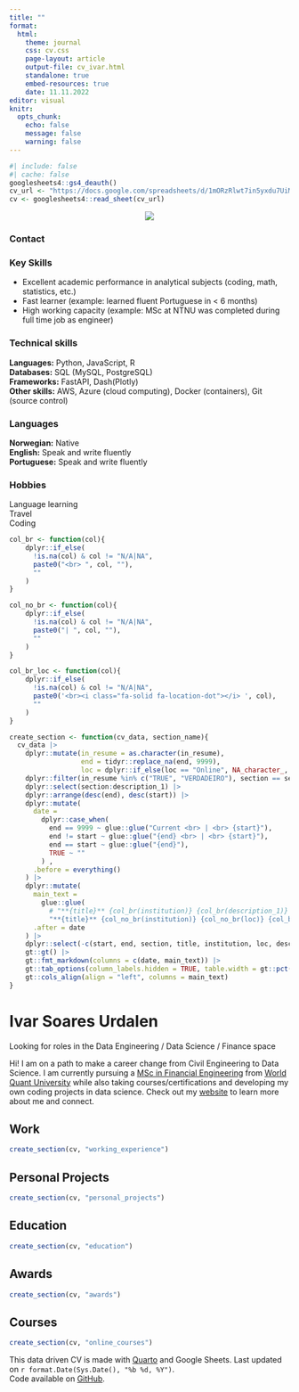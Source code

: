 ---
title: ""
format: 
  html:
    theme: journal
    css: cv.css
    page-layout: article
    output-file: cv_ivar.html
    standalone: true
    embed-resources: true
    date: 11.11.2022
editor: visual
knitr:
  opts_chunk: 
    echo: false
    message: false
    warning: false
---

```{r}
#| include: false
#| cache: false
googlesheets4::gs4_deauth()
cv_url <- "https://docs.google.com/spreadsheets/d/1mORzRlwt7in5yxdu7UiMhEDQQJQWvuXeqcFjh_dP0Qo/edit?usp=sharing"
cv <- googlesheets4::read_sheet(cv_url)
```

<!-- Sidebar -->

<!-- :::: columns -->
<!-- ::: {.column .aside width="25%"} -->
<!-- ::: {.column-margin} -->
::: {.grid}

::: {.g-col-4}
<center>[![](profile_160.jpg)](https://www.ivarurdalen.com)</center>

</a>

### Contact
<!-- <center> -->
<span style="font-size: 1.5em;"> <a href='https://ivarurdalen.github.io' target='_blank'><i class="fa fa-home"></i></a> <a href='https://github.com/ivarurdalen' target='_blank'><i class="fa-brands fa-github"></i></a> <a href='mailto:ivar.urdalen@gmail.com'><i class="fa fa-envelope"></i></a> <a href='https://www.linkedin.com/in/ivarurdalen/' target='_blank'><i class="fa-brands fa-linkedin"></i></a>
<!-- </center> -->
</span>

<!-- ### Teaching -->

<!-- <i class="fas fa-chalkboard-teacher"></i> [`tidyverse` certified trainer by RStudio](https://education.rstudio.com/trainers/people/milz+beatriz/). <br> <i class="fas fa-chalkboard-teacher"></i> [The Carpentries instructor](https://carpentries.org/). -->


### Key Skills
- Excellent academic performance in analytical subjects (coding, math, statistics, etc.)  
- Fast learner (example: learned fluent Portuguese in < 6 months)  
- High working capacity (example: MSc at NTNU was completed during full time job as engineer)  



<!-- <i class="fa-brands fa-python"></i> `Python` <br> <i class="fa-solid fa-database" aria-hidden="true"></i> `MySQL / PostgreSQL` <br> <i class="fa-solid fa-cloud"></i> `Cloud computing` <br> <i class="fa-brands fa-github"></i> `Git` <i class="fab fa-r-project"></i> `R` <br> <i class="fa fa-area-chart" aria-hidden="true"></i> `tidyverse` <br> <i class="fab fa-markdown"></i> `RMarkdown / Quarto` <br> <i class="fas fa-code-branch"></i> `Git` <br> <i class="fab fa-github"></i> `GitHub` <br> <i class="fab fa-markdown"></i> `Markdown` <br> <i class="fab fa-html5"></i> `HTML` <br> <i class="fab fa-css3-alt"></i> `CSS` <br> -->
### Technical skills

<!-- Here is a list of technologies I am proficient in to apply in projects.
However, I believe that a developer should always be ready to pick up new skills and learn new technology. -->

**Languages:** <i class="fa-brands fa-python"></i> Python, <i class="fa-brands fa-square-js"></i> JavaScript, <i class="fa-brands fa-r-project"></i> R  
**Databases:** <i class="fa-solid fa-database" aria-hidden="true"></i> SQL (MySQL, PostgreSQL)  
**Frameworks:** FastAPI, Dash(Plotly)  
**Other skills:** <i class="fa-solid fa-cloud"></i> AWS, Azure (cloud computing), <i class="fa-brands fa-docker"></i> Docker (containers), <i class="fa-brands fa-github"></i> Git (source control)

### Languages

**Norwegian:** Native <br> **English:** Speak and write fluently <br> **Portuguese:** Speak and write fluently

### Hobbies

<i class="fa-solid fa-language"></i> Language learning  
<i class="fa-solid fa-earth-americas"></i> Travel  
<i class="fa-solid fa-code"></i> Coding  

<!-- ### Awards -->

<!-- <i class="far fa-star"></i> [](https://www.rstudio.com/conference/) - Diversity Scholarship. -->

<!-- <i class="far fa-star"></i> [FAPESP](https://fapesp.br/). Doctorate Scholarship - 2019-2021. -->

<!-- <i class="far fa-star"></i> [useR! 2019](https://user2019.r-project.org/) - Diversity Scholarship. -->

<!-- <i class="far fa-star"></i> [LatinR 2019](https://latin-r.com/) - Diversity Scholarship. -->

<!-- ### Software review -->

<!-- <i class="fas fa-box-open"></i> [R OpenSci](https://ropensci.org/): [reviews available here](https://github.com/beatrizmilz/ropensci_reviews#ropensci-reviews). -->

<!-- ### Software -->

<!-- <i class="fas fa-box-open"></i> [Package {dados} - Available on CRAN](https://cienciadedatos.github.io/dados/) - Co-Author. -->

<!-- <br> -->

<!-- <i class="fas fa-box-open"></i> [Package {mananciais}](https://beatrizmilz.github.io/mananciais/) - Author, maintainer. -->

:::

<!-- ::: {.column width="5%"} -->
<!-- ::: -->

<!-- ::: {.column width="70%"} -->
::: {.g-col-8}
<!-- ::: {.column-body} -->
<!-- Functions -->

```{r}
col_br <- function(col){
    dplyr::if_else(
      !is.na(col) & col != "N/A|NA", 
      paste0("<br> ", col, ""),
      ""
    )
}

col_no_br <- function(col){
    dplyr::if_else(
      !is.na(col) & col != "N/A|NA", 
      paste0("| ", col, ""),
      ""
    )
}

col_br_loc <- function(col){
    dplyr::if_else(
      !is.na(col) & col != "N/A|NA", 
      paste0('<br><i class="fa-solid fa-location-dot"></i> ', col),
      ""
    )
}

create_section <- function(cv_data, section_name){
  cv_data |>
    dplyr::mutate(in_resume = as.character(in_resume),
                  end = tidyr::replace_na(end, 9999),
                  loc = dplyr::if_else(loc == "Online", NA_character_, loc)) |>
    dplyr::filter(in_resume %in% c("TRUE", "VERDADEIRO"), section == section_name) |>
    dplyr::select(section:description_1) |>
    dplyr::arrange(desc(end), desc(start)) |>
    dplyr::mutate(
      date =
        dplyr::case_when(
          end == 9999 ~ glue::glue("Current <br> | <br> {start}"),
          end != start ~ glue::glue("{end} <br> | <br> {start}"),
          end == start ~ glue::glue("{end}"),
          TRUE ~ ""
        ) ,
      .before = everything()
    ) |>
    dplyr::mutate(
      main_text =
        glue::glue(
          # "**{title}** {col_br(institution)} {col_br(description_1)} {col_br_key(key_achievements)} {col_br_loc(loc)}"),
          "**{title}** {col_no_br(institution)} {col_no_br(loc)} {col_br(description_1)}"),
      .after = date
    ) |>
    dplyr::select(-c(start, end, section, title, institution, loc, description_1)) |>
    gt::gt() |>
    gt::fmt_markdown(columns = c(date, main_text)) |> 
    gt::tab_options(column_labels.hidden = TRUE, table.width = gt::pct(100)) |> 
    gt::cols_align(align = "left", columns = main_text)
}
```

<!-- Main content -->

# Ivar Soares Urdalen
Looking for roles in the Data Engineering / Data Science / Finance space  
  
Hi! I am on a path to make a career change from Civil Engineering to Data Science. I am currently pursuing a [MSc in Financial Engineering](https://www.wqu.edu/programs/mscfe/) from [World Quant University](https://www.wqu.edu/) while also taking courses/certifications and developing my own coding projects in data science. Check out my [website](https://ivarurdalen.github.io) to learn more about me and connect.



## <i class="fa-solid fa-suitcase"></i> Work

```{r}
create_section(cv, "working_experience")
```

:::
::: {.g-col-12}

## <i class="fa-solid fa-code"></i> Personal Projects
```{r}
create_section(cv, "personal_projects")
```
<!-- [See website for additional projects.](https://ivarurdalen.github.io/site/portfolio) -->

## <i class="fa-solid fa-graduation-cap"></i> Education

```{r}
create_section(cv, "education")
```

## <i class="fa-solid fa-award"></i> Awards

```{r}
create_section(cv, "awards")
```

## <i class="fa-solid fa-chalkboard-user"></i> Courses

```{r}
create_section(cv, "online_courses")
```


<!-- ## <i class="fa-solid fa-person-chalkboard"></i> Selected teaching experience -->

<!-- ```{r} -->

<!-- create_section(cv, "teaching_experience") -->

<!-- ``` -->
:::

:::

<!-- footer -->

<p class="footer">

This data driven CV is made with [Quarto](https://quarto.org/) and Google Sheets. Last updated on `r format.Date(Sys.Date(), "%b %d, %Y")`. <br> Code available on <i class="fa-brands fa-github"></i> [GitHub](https://github.com/ivarurdalen/).

</p>

```{=html}
<script src="https://kit.fontawesome.com/1bb720cc6f.js" crossorigin="anonymous"></script>
```
